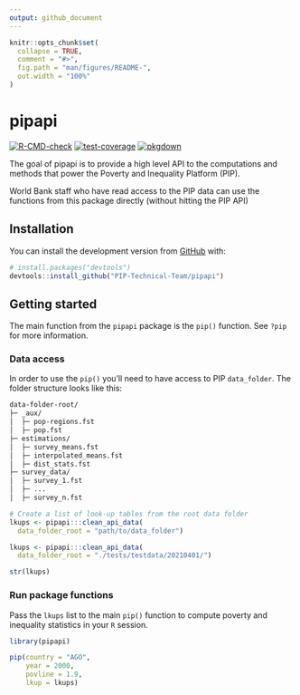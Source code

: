 ```yaml
---
output: github_document
---
```


<!-- README.md is generated from README.Rmd. Please edit that file -->

```r
knitr::opts_chunk$set(
  collapse = TRUE,
  comment = "#>",
  fig.path = "man/figures/README-",
  out.width = "100%"
)
```

# pipapi

<!-- badges: start -->
<!-- [![Codecov test coverage](https://codecov.io/gh/PIP-Technical-Team/pipapi/branch/master/graph/badge.svg)](https://codecov.io/gh/PIP-Technical-Team/pipapi?branch=master) -->
[![R-CMD-check](https://github.com/PIP-Technical-Team/pipapi/workflows/check-release/badge.svg)](https://github.com/PIP-Technical-Team/pipapi/actions)
[![test-coverage](https://github.com/PIP-Technical-Team/pipapi/workflows/test-coverage/badge.svg)](https://github.com/PIP-Technical-Team/pipapi/actions)
[![pkgdown](https://github.com/PIP-Technical-Team/pipapi/workflows/pkgdown/badge.svg)](https://github.com/PIP-Technical-Team/pipapi/actions)
<!-- badges: end -->

The goal of pipapi is to provide a high level API to the computations and 
methods that power the Poverty and Inequality Platform (PIP).

World Bank staff who have read access to the PIP data can use the functions from
this package directly (without hitting the PIP API)

## Installation

You can install the development version from [GitHub](https://github.com/) with:

``` r
# install.packages("devtools")
devtools::install_github("PIP-Technical-Team/pipapi")
```
## Getting started

The main function from the `pipapi` package is the `pip()` function. See `?pip`
for more information.

### Data access

In order to use the `pip()` you'll need to have access to PIP `data_folder`. 
The folder structure looks like this:
```bash
data-folder-root/
├─ _aux/
│  ├─ pop-regions.fst
│  ├─ pop.fst
├─ estimations/
│  ├─ survey_means.fst
│  ├─ interpolated_means.fst
│  ├─ dist_stats.fst
├─ survey_data/
│  ├─ survey_1.fst
│  ├─ ...
│  ├─ survey_n.fst
```

```r
# Create a list of look-up tables from the root data folder
lkups <- pipapi:::clean_api_data(
  data_folder_root = "path/to/data_folder")
```

```r
lkups <- pipapi:::clean_api_data(
  data_folder_root = "./tests/testdata/20210401/")

str(lkups)

```

### Run package functions
Pass the `lkups` list to the main `pip()` function to compute poverty and inequality 
statistics in your `R` session.
```r
library(pipapi)

pip(country = "AGO",
    year = 2000,
    povline = 1.9,
    lkup = lkups)
```

